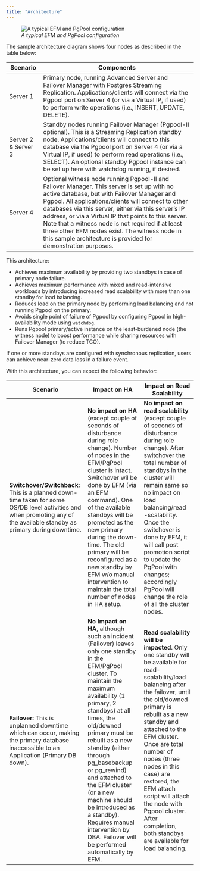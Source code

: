 ```yaml
---
title: "Architecture"
---
```


<div id="architecture" class="registered_link"></div>


<figure><img src="images/edb_ha_architecture.png" class="align-center" alt="A typical EFM and PgPool configuration" /><figcaption aria-hidden="true"><em>A typical EFM and PgPool configuration</em></figcaption></figure>

The sample architecture diagram shows four nodes as described in the table below:

| **Scenario**        | **Components**                                                                                                                                                                                                                                                                                                                                                                                                                                                                           |
|---------------------|------------------------------------------------------------------------------------------------------------------------------------------------------------------------------------------------------------------------------------------------------------------------------------------------------------------------------------------------------------------------------------------------------------------------------------------------------------------------------------------|
| Server 1            | Primary node, running Advanced Server and Failover Manager with Postgres Streaming Replication. Applications/clients will connect via the Pgpool port on Server 4 (or via a Virtual IP, if used) to perform write operations (i.e., INSERT, UPDATE, DELETE).                                                                                                                                                                                                                             |
| Server 2 & Server 3 | Standby nodes running Failover Manager (Pgpool-II optional). This is a Streaming Replication standby node. Applications/clients will connect to this database via the Pgpool port on Server 4 (or via a Virtual IP, if used) to perform read operations (i.e., SELECT). An optional standby Pgpool instance can be set up here with watchdog running, if desired.                                                                                                                        |
| Server 4            | Optional witness node running Pgpool-II and Failover Manager. This server is set up with no active database, but with Failover Manager and Pgpool. All applications/clients will connect to other databases via this server, either via this server’s IP address, or via a Virtual IP that points to this server. Note that a witness node is not required if at least three other EFM nodes exist. The witness node in this sample architecture is provided for demonstration purposes. |

This architecture:

-   Achieves maximum availability by providing two standbys in case of primary node failure.
-   Achieves maximum performance with mixed and read-intensive workloads by introducing increased read scalability with more than one standby for load balancing.
-   Reduces load on the primary node by performing load balancing and not running Pgpool on the primary.
-   Avoids single point of failure of Pgpool by configuring Pgpool in high-availability mode using `watchdog`.
-   Runs Pgpool primary/active instance on the least-burdened node (the witness node) to boost performance while sharing resources with Failover Manager (to reduce TCO).

If one or more standbys are configured with synchronous replication, users can achieve near-zero data loss in a failure event.

With this architecture, you can expect the following behavior:

| **Scenario**                                                                                                                                                             | **Impact on HA**                                                                                                                                                                                                                                                                                                                                                                                                                                                          | **Impact on Read Scalability**                                                                                                                                                                                                                                                                                                                                                                                                        |
|--------------------------------------------------------------------------------------------------------------------------------------------------------------------------|---------------------------------------------------------------------------------------------------------------------------------------------------------------------------------------------------------------------------------------------------------------------------------------------------------------------------------------------------------------------------------------------------------------------------------------------------------------------------|---------------------------------------------------------------------------------------------------------------------------------------------------------------------------------------------------------------------------------------------------------------------------------------------------------------------------------------------------------------------------------------------------------------------------------------|
| **Switchover/Switchback:** This is a planned down-time taken for some OS/DB level activities and when promoting any of the available standby as primary during downtime. | **No impact on HA** (except couple of seconds of disturbance during role change). Number of nodes in the EFM/PgPool cluster is intact. Switchover wil be done by EFM (via an EFM command). One of the available standbys will be promoted as the new primary during the down-time. The old primary will be reconfigured as a new standby by EFM w/o manual intervention to maintain the total number of nodes in HA setup.                                                | **No impact on read scalability** (except couple of seconds of disturbance during role change). After switchover the total number of standbys in the cluster will remain same so no impact on load balancing/read -scalability. Once the switchover is done by EFM, it will call post promotion script to update the PgPool with changes; accordingly PgPool will change the role of all the cluster nodes.                           |
| **Failover:** This is unplanned downtime which can occur, making the primary database inaccessible to an Application (Primary DB down).                                  | **No Impact on HA**, although such an incident (Failover) leaves only one standby in the EFM/PgPool cluster. To maintain the maximum availability (1 primary, 2 standbys) at all times, the old/downed primary must be rebuilt as a new standby (either through pg\_basebackup or pg\_rewind) and attached to the EFM cluster (or a new machine should be introduced as a standby). Requires manual intervention by DBA. Failover will be performed automatically by EFM. | **Read scalability will be impacted**. Only one standby will be available for read-scalability/load balancing after the failover, until the old/downed primary is rebuilt as a new standby and attached to the EFM cluster. Once are total number of nodes (three nodes in this case) are restored, the EFM attach script will attach the node with Pgpool cluster. After completion, both standbys are available for load balancing. |
